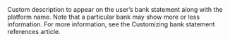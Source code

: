   
<ParamField body="BankWireRef" type="string">  
<MaxLength12CharactersOnlyAlphanumericAndSpaces />     
Custom description to appear on the user’s bank statement along with the platform name. Note that a particular bank may show more or less information. For more information, see the Customizing bank statement references article.  
</ParamField>